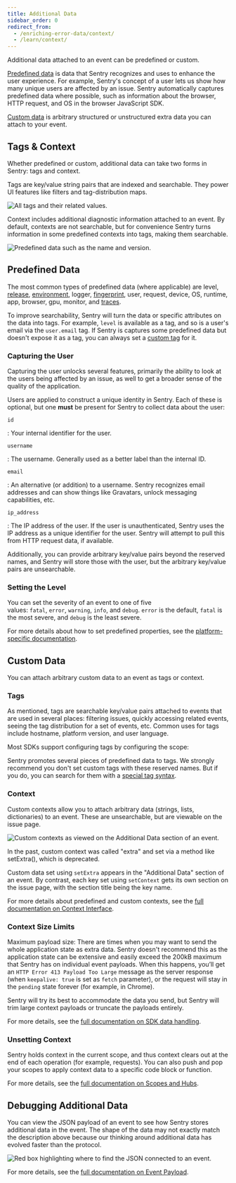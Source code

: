 ```yaml
---
title: Additional Data
sidebar_order: 0
redirect_from:
  - /enriching-error-data/context/
  - /learn/context/
---
```


Additional data attached to an event can be predefined or custom.

[Predefined data](#predefined-data) is data that Sentry recognizes and uses to enhance the user experience. For example, Sentry's concept of a user lets us show how many unique users are affected by an issue. Sentry automatically captures predefined data where possible, such as information about the browser, HTTP request, and OS in the browser JavaScript SDK.

[Custom data](#custom-data) is arbitrary structured or unstructured extra data you can attach to your event.

## Tags & Context

Whether predefined or custom, additional data can take two forms in Sentry: tags and context.

Tags are key/value string pairs that are indexed and searchable. They power UI features like filters and tag-distribution maps.

![All tags and their related values.](tags.png)

Context includes additional diagnostic information attached to an event. By default, contexts are not searchable, but for convenience Sentry turns information in some predefined contexts into tags, making them searchable.

![Predefined data such as the name and version.](predefined_contexts.png)

## Predefined Data

The most common types of predefined data (where applicable) are level, [release](/workflow/releases/), [environment](/enriching-error-data/environments/), logger, [fingerprint](/data-management/event-grouping/), user, request, device, OS, runtime, app, browser, gpu, monitor, and [traces](/performance-monitoring/distributed-tracing/).

To improve searchability, Sentry will turn the data or specific attributes on the data into tags. For example, `level` is available as a tag, and so is a user's email via the `user.email` tag. If Sentry is captures some predefined data but doesn't expose it as a tag, you can always set a [custom tag](#tags) for it.

### Capturing the User

Capturing the user unlocks several features, primarily the ability to look at the users being affected by an issue, as well to get a broader sense of the quality of the application.

<PlatformContent includePath="set-user" />

Users are applied to construct a unique identity in Sentry. Each of these is optional, but one **must** be present for Sentry to collect data about the user:

`id`

: Your internal identifier for the user.

`username`

: The username. Generally used as a better label than the internal ID.

`email`

: An alternative (or addition) to a username. Sentry recognizes email addresses and can show things like Gravatars, unlock messaging capabilities, etc.

`ip_address`

: The IP address of the user. If the user is unauthenticated, Sentry uses the IP address as a unique identifier for the user. Sentry will attempt to pull this from HTTP request data, if available.

Additionally, you can provide arbitrary key/value pairs beyond the reserved names, and Sentry will store those with the user, but the arbitrary key/value pairs are unsearchable.

### Setting the Level

You can set the severity of an event to one of five values: `fatal`, `error`, `warning`, `info`, and `debug`. `error` is the default, `fatal` is the most severe, and `debug` is the least severe.

<PlatformContent includePath="set-level" />

For more details about how to set predefined properties, see the [platform-specific documentation](/platforms/).

## Custom Data

You can attach arbitrary custom data to an event as tags or context.

### Tags

As mentioned, tags are searchable key/value pairs attached to events that are used in several places: filtering issues, quickly accessing related events, seeing the tag distribution for a set of events, etc. Common uses for tags include hostname, platform version, and user language.

Most SDKs support configuring tags by configuring the scope:

<PlatformContent includePath="set-tag" />

Sentry promotes several pieces of predefined data to tags. We strongly recommend you don't set custom tags with these reserved names. But if you do, you can search for them with a [special tag syntax](/workflow/search/).

### Context

Custom contexts allow you to attach arbitrary data (strings, lists, dictionaries) to an event. These are unsearchable, but are viewable on the issue page.

![Custom contexts as viewed on the Additional Data section of an event.](additional_data.png)

<PlatformContent includePath="set-extra" />

In the past, custom context was called "extra" and set via a method like setExtra(), which is deprecated.

Custom data set using `setExtra` appears in the "Additional Data" section of an event. By contrast, each key set using `setContext` gets its own section on the issue page, with the section title being the key name.

For more details about predefined and custom contexts, see the [full documentation on Context Interface](https://develop.sentry.dev/sdk/event-payloads/contexts).

### Context Size Limits

Maximum payload size: There are times when you may want to send the whole application state as extra data. Sentry doesn't recommend this as the application state can be extensive and easily exceed the 200kB maximum that Sentry has on individual event payloads. When this happens, you’ll get an `HTTP Error 413 Payload Too Large` message as the server response (when `keepalive: true` is set as `fetch` parameter), or the request will stay in the `pending` state forever (for example, in Chrome).

Sentry will try its best to accommodate the data you send, but Sentry will trim large context payloads or truncate the payloads entirely.

For more details, see the [full documentation on SDK data handling](https://develop.sentry.dev/sdk/data-handling/).

### Unsetting Context

Sentry holds context in the current scope, and thus context clears out at the end of each operation (for example, requests). You can also push and pop your scopes to apply context data to a specific code block or function.

For more details, see the [full documentation on Scopes and Hubs](/enriching-error-data/scopes/).

## Debugging Additional Data

You can view the JSON payload of an event to see how Sentry stores additional data in the event. The shape of the data may not exactly match the description above because our thinking around additional data has evolved faster than the protocol.

![Red box highlighting where to find the JSON connected to an event.](event_JSON.png)

For more details, see the [full documentation on Event Payload](https://develop.sentry.dev/sdk/event-payloads/).
